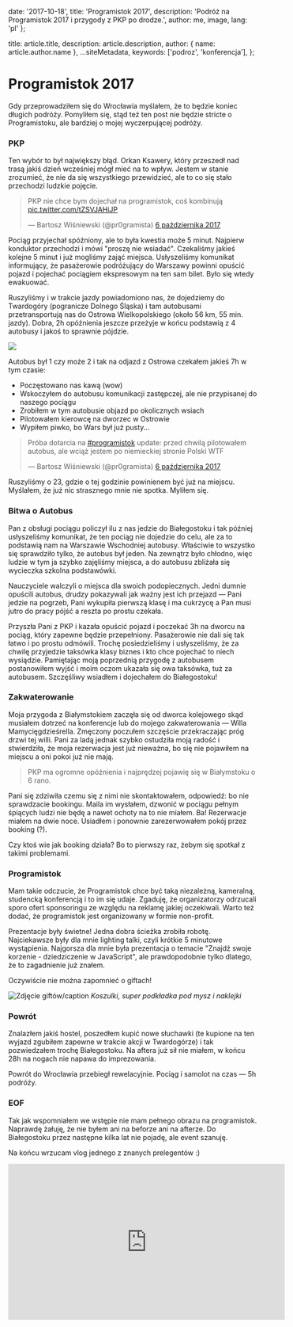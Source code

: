 
  date: '2017-10-18',
  title: 'Programistok 2017',
  description:
    'Podróż na Programistok 2017 i przygody z PKP po drodze.',
  author: me,
  image,
  lang: 'pl'
};

  title: article.title,
  description: article.description,
  author: { name: article.author.name },
  ...siteMetadata,
  keywords: ['podroz', 'konferencja'],
};

# Programistok 2017

Gdy przeprowadziłem się do Wrocławia myślałem, że to będzie koniec długich podróży. Pomyliłem się, stąd też ten post nie będzie stricte o Programistoku, ale bardziej o mojej wyczerpującej podróży.

### PKP
Ten wybór to był największy błąd. Orkan Ksawery, który przeszedł nad trasą jakiś dzień wcześniej mógł mieć na to wpływ. Jestem w stanie zrozumieć, że nie da się wszystkiego przewidzieć, ale to co się stało przechodzi ludzkie pojęcie.

<blockquote class="twitter-tweet" data-lang="pl"><p lang="pl" dir="ltr">PKP nie chce bym dojechał na programistok, coś kombinują <a href="https://t.co/tZSVJAHiJP">pic.twitter.com/tZSVJAHiJP</a></p>&mdash; Bartosz Wiśniewski (@pr0gramista) <a href="https://twitter.com/pr0gramista/status/916294800663597057?ref_src=twsrc%5Etfw">6 października 2017</a></blockquote>
<script async src="//platform.twitter.com/widgets.js" charset="utf-8"></script>

Pociąg przyjechał spóźniony, ale to była kwestia może 5 minut. Najpierw konduktor przechodzi i mówi "proszę nie wsiadać". Czekaliśmy jakieś kolejne 5 minut i już mogliśmy zająć miejsca. Usłyszeliśmy komunikat informujący, że pasażerowie podróżujący do Warszawy powinni opuścić pojazd i pojechać pociągiem ekspresowym na ten sam bilet. Było się wtedy ewakuować. 

Ruszyliśmy i w trakcie jazdy powiadomiono nas, że dojedziemy do Twardogóry (pogranicze Dolnego Śląska) i tam autobusami przetransportują nas do Ostrowa Wielkopolskiego (około 56 km, 55 min. jazdy). Dobra, 2h opóźnienia jeszcze przeżyje w końcu podstawią z 4 autobusy i jakoś to sprawnie pójdzie.

![](./laugh.gif)

Autobus był 1 czy może 2 i tak na odjazd z Ostrowa czekałem jakieś 7h w tym czasie:
* Poczęstowano nas kawą (wow)
* Wskoczyłem do autobusu komunikacji zastępczej, ale nie przypisanej do naszego pociągu
* Zrobiłem w tym autobusie objazd po okolicznych wsiach
* Pilotowałem kierowcę na dworzec w Ostrowie
* Wypiłem piwko, bo Wars był już pusty...

<blockquote class="twitter-tweet" data-lang="pl"><p lang="pl" dir="ltr">Próba dotarcia na <a href="https://twitter.com/hashtag/programistok?src=hash&amp;ref_src=twsrc%5Etfw">#programistok</a>   update: przed chwilą pilotowałem autobus, ale wciąż jestem po niemieckiej stronie Polski WTF</p>&mdash; Bartosz Wiśniewski (@pr0gramista) <a href="https://twitter.com/pr0gramista/status/916386045197012992?ref_src=twsrc%5Etfw">6 października 2017</a></blockquote>
<script async src="//platform.twitter.com/widgets.js" charset="utf-8"></script>

Ruszyliśmy o 23, gdzie o tej godzinie powinienem być już na miejscu. Myślałem, że już nic strasznego mnie nie spotka. Myliłem się.

### Bitwa o Autobus

Pan z obsługi pociągu policzył ilu z nas jedzie do Białegostoku i tak później usłyszeliśmy komunikat, że ten pociąg nie dojedzie do celu, ale za to podstawią nam na Warszawie Wschodniej autobusy. Właściwie to wszystko się sprawdziło tylko, że autobus był jeden. Na zewnątrz było chłodno, więc ludzie w tym ja szybko zajęliśmy miejsca, a do autobusu zbliżała się wycieczka szkolna podstawówki.

Nauczyciele walczyli o miejsca dla swoich podopiecznych. Jedni dumnie opuścili autobus, drudzy pokazywali jak ważny jest ich przejazd — Pani jedzie na pogrzeb, Pani wykupiła pierwszą klasę i ma cukrzycę a Pan musi jutro do pracy pójść a reszta po prostu czekała. 

Przyszła Pani z PKP i kazała opuścić pojazd i poczekać 3h na dworcu na pociąg, który zapewne będzie przepełniony. Pasażerowie nie dali się tak łatwo i po prostu odmówili. Trochę posiedzieliśmy i usłyszeliśmy, że za chwilę przyjedzie taksówka klasy biznes i kto chce pojechać to niech wysiądzie. Pamiętając moją poprzednią przygodę z autobusem postanowiłem wyjść i moim oczom ukazała się owa taksówka, tuż za autobusem. Szczęśliwy wsiadłem i dojechałem do Białegostoku!

### Zakwaterowanie
Moja przygoda z Białymstokiem zaczęła się od dworca kolejowego skąd musiałem dotrzeć na konferencje lub do mojego zakwaterowania — Willa Mamycięgdzieśrella. Zmęczony poczułem szczęście przekraczając próg drzwi tej willi. Pani za ladą jednak szybko ostudziła moją radość i stwierdziła, że moja rezerwacja jest już nieważna, bo się nie pojawiłem na miejscu a oni pokoi już nie mają.

> PKP ma ogromne opóźnienia i najprędzej pojawię się w Białymstoku o 6 rano.

Pani się zdziwiła czemu się z nimi nie skontaktowałem, odpowiedź: bo nie sprawdzacie bookingu. Maila im wysłałem, dzwonić w pociągu pełnym śpiących ludzi nie będę a nawet ochoty na to nie miałem. Ba! Rezerwacje miałem na dwie noce. Usiadłem i ponownie zarezerwowałem pokój przez booking (?).

Czy ktoś wie jak booking działa? Bo to pierwszy raz, żebym się spotkał z takimi problemami.

### Programistok
Mam takie odczucie, że Programistok chce być taką niezależną, kameralną, studencką konferencją i to im się udaje. Zgaduję, że organizatorzy odrzucali sporo ofert sponsoringu ze względu na reklamę jakiej oczekiwali. Warto też dodać, że programistok jest organizowany w formie non-profit.

Prezentacje były świetne! Jedna dobra ścieżka zrobiła robotę. Najciekawsze były dla mnie lighting talki, czyli krótkie 5 minutowe wystąpienia. Najgorsza dla mnie była prezentacja o temacie "Znajdź swoje korzenie - dziedziczenie w JavaScript", ale prawdopodobnie tylko dlatego, że to zagadnienie już znałem.

Oczywiście nie można zapomnieć o giftach!

![Zdjęcie giftów/caption](./gifty.jpg)
*Koszulki, super podkładka pod mysz i naklejki*

### Powrót
Znalazłem jakiś hostel, poszedłem kupić nowe słuchawki (te kupione na ten wyjazd zgubiłem zapewne w trakcie akcji w Twardogórze) i tak pozwiedzałem trochę Białegostoku. Na aftera już sił nie miałem, w końcu 28h na nogach nie napawa do imprezowania.

Powrót do Wrocławia przebiegł rewelacyjnie. Pociąg i samolot na czas — 5h podróży.

### EOF
Tak jak wspomniałem we wstępie nie mam pełnego obrazu na programistok. Naprawdę żałuję, że nie byłem ani na beforze ani na afterze. Do Białegostoku przez następne kilka lat nie pojadę, ale event szanuję.

Na końcu wrzucam vlog jednego z znanych prelegentów :)
<iframe width="560" height="315" src="https://www.youtube.com/embed/-6jS3qcnMfA?rel=0" frameborder="0" allowfullscreen></iframe>


